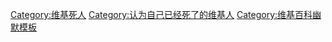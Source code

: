 {{Userbox-2
  |border-c = #ff0000
  |border-s = 4
  |id1-c     = #000000
  |id1-s     = 12
  |id1-fc    = #ffffff
  |id2-c     = #000000
  |id2-s     = 25
  |id2-fc    = #ffffff
  |info-c   = #ffffff
  |info-s   = 11
  |info-fc  = #000000
  |id1       = [[息止安所|<span style="color: white">R.I.P.</span>]]
  |id2       = †
  |info     = '''這個维基人认为自己死了'''。请不要理这个死人。
}}
[[Category:维基死人]]
[[Category:认为自己已经死了的维基人]]
<noinclude>[[Category:维基百科幽默模板]]</noinclude>